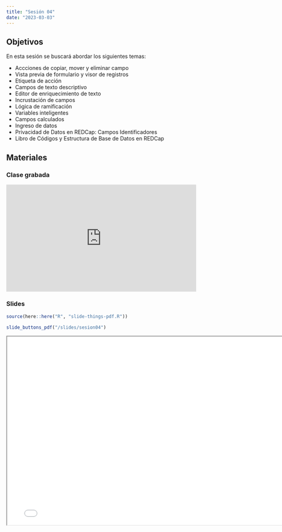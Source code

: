 ```yaml
---
title: "Sesión 04"
date: "2023-03-03"
---
```


## Objetivos

En esta sesión se buscará abordar los siguientes temas: 

- Accciones de copiar, mover y eliminar campo 
- Vista previa de formulario y visor de registros
- Etiqueta de acción 
- Campos de texto descriptivo
- Editor de enriquecimiento de texto
- Incrustación de campos 
- Lógica de ramificación
- Variables inteligentes
- Campos calculados 
- Ingreso de datos
- Privacidad de Datos en REDCap: Campos Identificadores
- Libro de Códigos y Estructura de Base de Datos en REDCap

## Materiales

::: {.panel-tabset}

### Clase grabada

<div style="padding:56.25% 0 0 0;position:relative;"><iframe src="https://player.vimeo.com/video/808530908?h=7a08bd7983&amp;badge=0&amp;autopause=0&amp;player_id=0&amp;app_id=58479" frameborder="0" allow="autoplay; fullscreen; picture-in-picture" allowfullscreen style="position:absolute;top:0;left:0;width:100%;height:100%;" title="Sesi&amp;oacute;n 4 - Creaci&amp;oacute;n y configuraci&amp;oacute;n de formularios electr&amp;oacute;nicos en REDCap - Parte 3"></iframe></div><script src="https://player.vimeo.com/api/player.js"></script>

### Slides

```r
source(here::here("R", "slide-things-pdf.R"))
```

```r
slide_buttons_pdf("/slides/sesion04")
```

```{=html}
<iframe width="780" height="500" src="../slides/sesion04.pdf" title="Sesión 04 - Creación de formularios electrónicos en REDCap - Parte 3"></iframe>
```

:::

